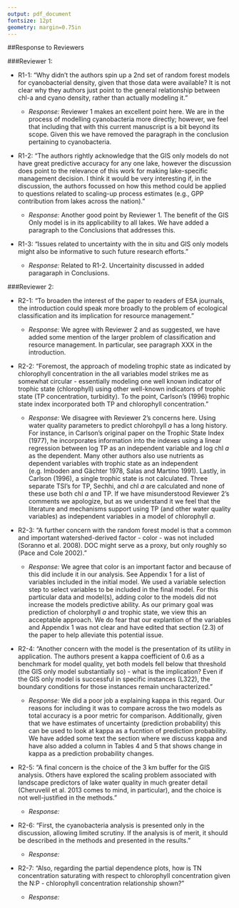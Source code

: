```yaml
---
output: pdf_document
fontsize: 12pt
geometry: margin=0.75in
---
```


##Response to Reviewers

###Reviewer 1: 

- R1-1: "Why didn't the authors spin up a 2nd set of random forest models for cyanobacterial density, given that those data were available? It is not clear why they authors just point to the general relationship between chl-a and cyano density, rather than actually modeling it."

    - *Response:* Reviewer 1 makes an excellent point here.  We are in the process of modelling cyanobacteria more directly; however, we feel that including that with this current manuscript is a bit beyond its scope.  Given this we have removed the paragraph in the conclusion pertaining to cyanobacteria. 
    
- R1-2: "The authors rightly acknowledge that the GIS only models do not have great predictive accuracy for any one lake, however the discussion does point to the relevance of this work for making lake-specific management decision. I think it would be very interesting if, in the discussion, the authors focussed on how this method could be applied to questions related to scaling-up process estimates (e.g., GPP contribution from lakes across the nation). "

    - *Response:* Another good point by Reviewer 1.  The benefit of the GIS Only model is in its applicability to all lakes.  We have added a paragraph to the Conclusions that addresses this.  
    
- R1-3: "Issues related to uncertainty with the in situ and GIS only models might also be informative to such future research efforts. "

    - *Response:* Related to R1-2.  Uncertainity discussed in added paragaraph in Conclusions.
    
###Reviewer 2:

- R2-1: "To broaden the interest of the paper to readers of ESA journals, the introduction could speak more broadly to the problem of ecological classification and its implication for resource management."

    - *Response:* We agree with Reviewer 2 and as suggested, we have added some mention of the larger problem of classification and resource management.  In particular, see paragraph XXX in the introduction. 

- R2-2: "Foremost, the approach of modeling trophic state as indicated by chlorophyll concentration in the all variables model strikes me as somewhat circular - essentially modeling one well known indicator of trophic state (chlorophyll) using other well-known indicators of trophic state (TP concentration, turbidity). To the point, Carlson's (1996) trophic state index incorporated both TP and chlorophyll concentration. "

    - *Response:* We disagree with Reviewer 2's concerns here.  Using water quality parameters to predict chlorohpyll *a* has a long history.  For instance, in Carlson's original paper on the Trophic State Index (1977), he incorporates information into the indexes using a linear regression between log TP as an independent variable and log chl *a* as the dependent.  Many other authors also use nutrients as dependent variables with trophic state as an independent (e.g. Imboden and Gächter 1978, Salas and Martino 1991).  Lastly, in Carlson (1996), a single trophic state is not calculated.  Three separate TSI's for TP, Sechhi, and chl *a* are calculated and none of these use both chl *a* and TP.  If we have misunderstood Reviewer 2's comments we apologize, but as we understand it we feel that the literature and mechanisms support using TP (and other water quality variables) as independent variables in a model of chlorophyll *a*. 

- R2-3: "A further concern with the random forest model is that a common and important watershed-derived factor - color - was not included (Soranno et al. 2008). DOC might serve as a proxy, but only roughly so (Pace and Cole 2002). "

    - *Response:* We agree that color is an important factor and because of this did include it in our analysis.  See Appendix 1 for a list of variables included in the initial model.  We used a variable selection step to select variables to be included in the final model.  For this particular data and model(s), adding color to the models did not increase the models predictive ability.  As our primary goal was prediction of cholorphyll *a* and trophic state, we view this an acceptable approach.  We do fear that our explantion of the variables and Appendix 1 was not clear and have edited that section (2.3) of the paper to help alleviate this potential issue. 

- R2-4: "Another concern with the model is the presentation of its utility in application. The authors present a kappa coefficient of 0.6 as a benchmark for model quality, yet both models fell below that threshold (the GIS only model substantially so) - what is the implication? Even if the GIS only model is successful in specific instances (L322), the boundary conditions for those instances remain uncharacterized."

    - *Response:* We did a poor job a explaining kappa in this regard.  Our reasons for including it was to compare across the two models as total accuracy is a poor metric for comparison.  Additionally, given that we have estimates of uncertainty (prediction probability) this can be used to look at kappa as a fucntion of prediction probability.  We have added some text the section where we discuss kappa and have also added a column in Tables 4 and 5 that shows change in kappa as a prediction probability changes.   

- R2-5: "A final concern is the choice of the 3 km buffer for the GIS analysis. Others have explored the scaling problem associated with landscape predictors of lake water quality in much greater detail (Cheruvelil et al. 2013 comes to mind, in particular), and the choice is not well-justified in the methods."

    - *Response:* 

- R2-6: "First, the cyanobacteria analysis is presented only in the discussion, allowing limited scrutiny. If the analysis is of merit, it should be described in the methods and presented in the results."

    - *Response:* 

- R2-7: "Also, regarding the partial dependence plots, how is TN concentration saturating with respect to chlorophyll concentration given the N:P - chlorophyll concentration relationship shown?"

    - *Response:* 
